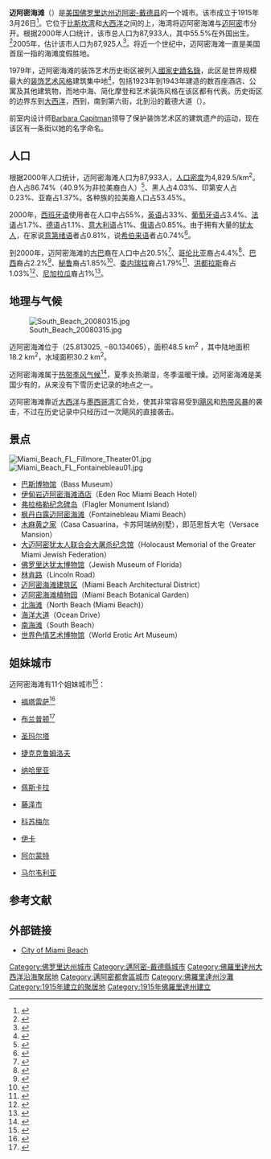 {{noteTA
|G1=USState
}}
{{Infobox settlement
|official_name            = 迈阿密海滩市
|other_name               =
|native_name              = City of Miami Beach
|nickname                 = The Beach
|settlement_type          = [[市|市]]
|motto                    =
|image_skyline            = Miamimetroarea.jpg
|imagesize                =
|image_caption            = 邁阿密海灘南部與背景的邁阿密市中心
|image_seal               = <!-- 檔案不存在 MiamiBeachCity seal.png -->
|image_map                = Miami-Dade_County_Florida_Incorporated_and_Unincorporated_areas_Miami_Beach_Highlighted.svg
|mapsize                  = 250x200px
|map_caption              = 在[[迈阿密-戴德县|迈阿密-戴德县]]和佛罗里达州的位置
|image_map1               = Miami_Beach.gif
|mapsize1                 = 250x200px
|map_caption1             = 
|subdivision_type         = [[国家|国家]]
|subdivision_name         = [[美国|美国]]
|subdivision_type1        = 州
|subdivision_name1        = [[佛罗里达州|佛罗里达州]]
|subdivision_type2        = 县
|subdivision_name2        = [[迈阿密-戴德县|迈阿密-戴德县]]
|leader_title             = [[市长|市长]]
|leader_name              = {{tsl|en|Dan Gelber|丹·蓋爾伯}}
|established_title        = 成立
|established_date         = 1915年3月26日
|area_magnitude           = s
|area_footnotes           =
|area_total_km2           = 48.5
|area_land_km2            = 18.2
|area_water_km2           = 30.2
|area_total_sq_mi         = 18.7
|area_land_sq_mi          = 7.0
|area_water_sq_mi         = 11.7
|area_water_percent       = 62.37
|population_as_of         = 2005
|population_total         = 87,925
|population_density_km2   = 4,829.5
|population_density_sq_mi = 12,502.1
|population_metro         = 5422200
|timezone                 = [[北美东部时区|EST]]
|utc_offset               = -5
|timezone_DST             = [[北美东部时区|EDT]]
|utc_offset_DST           = -4
|elevation_m              = 1
|elevation_ft             = 3
|website                  = [http://www.miamibeachfl.gov www.miamibeachfl.gov]
}}

'''迈阿密海滩'''（{{lang-en|Miami Beach}}）是[[美国|美国]][[佛罗里达州|佛罗里达州]][[迈阿密-戴德县|迈阿密-戴德县]]的一个城市。该市成立于1915年3月26日<ref>{{cite book | author=Ruby Leach Carson | title=40 Years of Miami Beach | url=http://www.miamibeachfl.gov/weblink/DocView.aspx?id=49088 | page=13 | access-date=2010-09-27 | archive-date=2020-02-06 | archive-url=https://web.archive.org/web/20200206130028/https://www.miamibeachfl.gov/weblink/DocView.aspx?id=49088 | dead-url=no }}</ref>。它位于[[比斯坎湾|比斯坎湾]]和[[大西洋|大西洋]]之间的{{tsl|en|Barrier island|屏障岛}}上，海湾将迈阿密海滩与[[迈阿密|迈阿密]]市分开。根据2000年人口统计，该市总人口为87,933人，其中55.5%在外国出生。<ref>{{cite web |url=http://www.fairus.org/site/PageServer?pagename=research_research33a8_sup |title=| FAIR: City Factsheet: Miami Beach, Florida |publisher=Fairus.org |date=2006-07-01 |accessdate=2009-04-21 |archive-date=2010-08-06 |archive-url=https://web.archive.org/web/20100806181809/http://www.fairus.org/site/PageServer?pagename=research_research33a8_sup |dead-url=no }}</ref>2005年，估计该市人口为87,925人<ref>{{Cite web |url=http://www.census.gov/popest/cities/tables/SUB-EST2005-04-12.xls |title=存档副本 |access-date=2010-09-27 |archive-url=https://web.archive.org/web/20061015034424/http://www.census.gov/popest/cities/tables/SUB-EST2005-04-12.xls |archive-date=2006-10-15 |dead-url=yes }}</ref>。将近一个世纪中，迈阿密海滩一直是美国首屈一指的海滩度假胜地。

1979年，迈阿密海滩的装饰艺术历史街区被列入[[國家史蹟名錄|國家史蹟名錄]]，此区是世界规模最大的[[装饰艺术风格|装饰艺术风格]]建筑集中地<ref>{{Cite web |url=http://www.miamiandbeaches.com/art_deco_historic_district.asp# |title=Miami Art Deco District – Official Art Deco District Visitors Guide |access-date=2010-09-27 |archive-url=https://web.archive.org/web/20100901093942/http://www.miamiandbeaches.com/art_deco_historic_district.asp# |archive-date=2010-09-01 |dead-url=yes }}</ref>，包括1923年到1943年建造的数百座酒店、公寓及其他建筑物，而地中海、简化摩登和艺术装饰风格在该区都有代表。历史街区的边界东到[[大西洋|大西洋]]，西到{{lang|en|Lenox Court}}，南到第六街，北到沿{{tsl|ceb|Collins Canal (kanal sa Tinipong Bansa, Florida)|柯林斯运河}}的戴德大道（{{lang|en|Dade Boulevard}}）。

前室内设计师[[Barbara_Capitman|Barbara Capitman]]领导了保护装饰艺术区的建筑遗产的运动，现在该区有一条街以她的名字命名。

{{tsl|en|Matti Herrera Bower|}}

==人口==
根据2000年人口统计，迈阿密海滩人口为87,933人，[[人口密度|人口密度]]为4,829.5/km<sup>2</sup>。白人占86.74%（40.9%为非拉美裔白人）<ref>{{cite web |url=http://www.muninetguide.com/states/florida/municipality/Miami_Beach.php |title=Demographics of Miami Beach, Fla. |publisher=MuniNetGuide.com |accessdate=2007-11-01 |archive-date=2010-02-05 |archive-url=https://web.archive.org/web/20100205201924/http://www.muninetguide.com/states/florida/municipality/Miami_Beach.php |dead-url=no }}</ref>、黑人占4.03%、印第安人占0.23%、亚裔占1.37%。各种族的拉美裔人口占53.45%。

{{USCensusPop|div class="floatright"
|1920=644
|1930=6494
|1940=28012
|1950=46282
|1960=63145
|1970=87072
|1980=96298
|1990=92639
|2000=87933
|estyear=2007
|estimate=86916
}}

2000年，[[西班牙语|西班牙语]]使用者在人口中占55%，[[英语|英语]]占33%、[[葡萄牙语|葡萄牙语]]占3.4%、[[法语|法语]]占1.7%、[[德语|德语]]占1.1%、[[意大利语|意大利语]]占1%、[[俄语|俄语]]占0.85%。由于拥有大量的[[犹太人|犹太人]]，在家说[[意第绪语|意第绪语]]者占0.81%，说[[希伯来语|希伯来语]]者占0.74%<ref>{{cite web |url=http://www.mla.org/map_data_results&state_id=12&county_id=&mode=&zip=&place_id=45025&cty_id=&ll=&a=&ea=&order=r |title=MLA Data Center Results of Miami Beach, Fla. |publisher=Modern Language Association |accessdate=2007-11-01 |archive-date=2015-10-16 |archive-url=https://web.archive.org/web/20151016170654/http://www.mla.org/map_data_results%26state_id%3D12%26county_id%3D%26mode%3D%26zip%3D%26place_id%3D45025%26cty_id%3D%26ll%3D%26a%3D%26ea%3D%26order%3Dr |dead-url=no }}</ref>。

到2000年，迈阿密海滩的[[古巴|古巴]]裔在人口中占20.5%<ref>{{cite web |url=http://www.epodunk.com/ancestry/Cuban.html |title=Ancestry Map of Cuban Communities |publisher=Epodunk.com |accessdate=2007-11-01 |archive-date=2012-11-23 |archive-url=https://www.webcitation.org/6CNobwqnF?url=http://www.epodunk.com/ancestry/Cuban.html |dead-url=yes }}</ref>、[[哥伦比亚|哥伦比亚]]裔占4.4%<ref>{{cite web |url=http://www.epodunk.com/ancestry/Colombian.html |title=Ancestry Map of Colombian Communities |publisher=Epodunk.com |accessdate=2007-11-01 |archive-date=2007-10-11 |archive-url=https://web.archive.org/web/20071011163422/http://epodunk.com/ancestry/Colombian.html |dead-url=yes }}</ref>、[[巴西|巴西]]裔占2.2%<ref>{{cite web |url=http://www.epodunk.com/ancestry/Brazilian.html |title=Ancestry Map of Brazilian Communities |publisher=Epodunk.com |accessdate=2007-11-01 |archive-date=2007-10-11 |archive-url=https://web.archive.org/web/20071011155037/http://epodunk.com/ancestry/Brazilian.html |dead-url=no }}</ref>、[[秘鲁|秘鲁]]裔占1.85%<ref>{{cite web |url=http://www.epodunk.com/ancestry/Peruvian.html |title=Ancestry Map of Peruvian Communities |publisher=Epodunk.com |accessdate=2007-11-01 |archive-url=https://web.archive.org/web/20071011161238/http://epodunk.com/ancestry/Peruvian.html |archive-date=2007-10-11 |dead-url=yes }}</ref>、[[委内瑞拉|委内瑞拉]]裔占1.79%<ref>{{cite web |url=http://www.epodunk.com/ancestry/Venezuelan.html |title=Ancestry Map of Venezuelan Communities |publisher=Epodunk.com |accessdate=2007-11-01 |archive-date=2007-10-11 |archive-url=https://web.archive.org/web/20071011155142/http://epodunk.com/ancestry/Venezuelan.html |dead-url=no }}</ref>、[[洪都拉斯|洪都拉斯]]裔占1.03%<ref>{{cite web |url=http://www.epodunk.com/ancestry/Honduran.html |title=Ancestry Map of Honduran Communities |publisher=Epodunk.com |accessdate=2007-11-01 |archive-url=https://web.archive.org/web/20101017104259/http://www.epodunk.com/ancestry/Honduran.html |archive-date=2010-10-17 |dead-url=yes }}</ref>、[[尼加拉瓜|尼加拉瓜]]裔占1%<ref>{{cite web |url=http://www.epodunk.com/ancestry/Nicaraguan.html |title=Ancestry Map of Nicaraguan Communities |publisher=Epodunk.com |accessdate=2007-11-01 |archive-url=https://web.archive.org/web/20101017104722/http://www.epodunk.com/ancestry/Nicaraguan.html |archive-date=2010-10-17 |dead-url=yes }}</ref>。

==地理与气候==
[[Image:South_Beach_20080315.jpg|thumb]]

迈阿密海滩位于{{Coord|25.813025|-80.134065|type:city_region:US|format=dms|display=inline}}（25.813025, −80.134065）{{GR|1}}，面积48.5 km<sup>2</sup> ，其中陆地面积18.2 km<sup>2</sup>，水域面积30.2 km<sup>2</sup>。

迈阿密海滩属于[[热带季风气候|热带季风气候]]<ref>{{cite web |url=http://www2.johnabbott.qc.ca/webpages/departments/geoscience/intro/Koppen/KoppenMap.htm |title=Köppen Climate Map Aw=tropical |publisher=.johnabbott.qc.ca |date= |accessdate=2009-04-21 |deadurl=yes |archiveurl=https://www.webcitation.org/5uNhDXR7h?url=http://www2.johnabbott.qc.ca/webpages/departments/geoscience/intro/Koppen/KoppenMap.htm |archivedate=2010-11-20 }}</ref>，夏季炎热潮湿，冬季温暖干燥。迈阿密海滩是美国少有的，从来没有下雪历史记录的地点之一。 

迈阿密海滩靠近[[大西洋|大西洋]]与[[墨西哥湾|墨西哥湾]]汇合处，使其非常容易受到[[飓风|飓风]]和[[热带风暴|热带风暴]]的袭击，不过在历史记录中只经历过一次飓风的直接袭击。

==景点==
[[File:Miami_Beach_FL_Fillmore_Theater01.jpg|thumb]]
[[File:Miami_Beach_FL_Fontainebleau01.jpg|thumb]]
* [[巴斯博物馆|巴斯博物馆]]（Bass Museum）
* [[伊甸岩迈阿密海滩酒店|伊甸岩迈阿密海滩酒店]]（Eden Roc Miami Beach Hotel）
* [[弗拉格勒纪念碑岛|弗拉格勒纪念碑岛]]（Flagler Monument Island）
* [[枫丹白露迈阿密海滩|枫丹白露迈阿密海滩]]（Fontainebleau Miami Beach）
* [[木麻黄之家|木麻黄之家]]（Casa Casuarina，卡苏阿瑞纳别墅），即范思哲大宅（Versace Mansion）
* [[大迈阿密犹太人联合会大屠杀纪念馆|大迈阿密犹太人联合会大屠杀纪念馆]]（Holocaust Memorial of the Greater Miami Jewish Federation）
* [[佛罗里达犹太博物馆|佛罗里达犹太博物馆]]（Jewish Museum of Florida）
* [[林肯路|林肯路]]（Lincoln Road）
* [[迈阿密海滩建筑区|迈阿密海滩建筑区]]（Miami Beach Architectural District）
* [[迈阿密海滩植物园|迈阿密海滩植物园]]（Miami Beach Botanical Garden）
* [[北海滩_(迈阿密海滩)|北海滩]]（North Beach (Miami Beach)）
* [[海洋大道|海洋大道]]（Ocean Drive）
* [[南海滩|南海滩]]（South Beach）
* [[世界色情艺术博物馆|世界色情艺术博物馆]]（World Erotic Art Museum）

==姐妹城市==
迈阿密海滩有11个姐妹城市<ref>{{cite web |url=http://miamibeachsistercities.com/ |title=Miami Beach Sister Cities Program |publisher=Miamibeachsistercities.com |date= |accessdate=2009-04-21 |archive-date=2020-09-11 |archive-url=https://web.archive.org/web/20200911222901/https://miamibeachsistercities.com/ |dead-url=yes }}</ref>：
* {{Flag|Brazil}}[[福塔雷萨|福塔雷萨]]<ref>{{cite news |url=http://miamibeachsistercities.com/fortaleza.htm |title=Miami Beach Sister Cities program – Fortaleza, Brazil |access-date=2010-09-27 |archive-url=https://web.archive.org/web/20100930115636/http://miamibeachsistercities.com/fortaleza.htm |archive-date=2010-09-30 |dead-url=yes }}</ref>
* {{Flag|Canada}}[[布兰普顿|布兰普顿]]<ref>{{cite news |url=http://www.brampton.ca/media-releases/08-054.pdf |title=Historic Sister City Agreemtn Between Brampton and Miami Beach, Florida |date=2008-10-03 |accessdate=2008-10-05 |work=City of Brampton, Canada |format=PDF |archive-date=2008-10-29 |archive-url=https://web.archive.org/web/20081029041304/http://www.brampton.ca/media-releases/08-054.pdf |dead-url=no }}</ref>
* {{Flag|Colombia}}[[圣玛尔塔_(哥伦比亚)|圣玛尔塔]]
* {{Flag|Czech Republic}}[[捷克克鲁姆洛夫|捷克克鲁姆洛夫]]
* {{Flag|Israel}}[[纳哈里亚|纳哈里亚]]
* {{Flag|Italy}}[[佩斯卡拉|佩斯卡拉]]
* {{Flag|Japan}}[[藤泽市|藤泽市]]
* {{Flag|Mexico}}[[科苏梅尔|科苏梅尔]]
* {{Flag|Peru}}[[伊卡|伊卡]]
* {{Flag|Spain}}[[阿尔蒙特_(西班牙)|阿尔蒙特]]
* {{Flag|Spain}}[[马尔韦利亚|马尔韦利亚]]

==参考文献==
{{Reflist|colwidth=30em}}

==外部链接==
{{stack begin}}
{{Commonscat|Miami Beach, Florida|迈阿密海滩}}
{{stack end}}
* [http://www.miamibeachfl.gov/ City of Miami Beach] {{Wayback|url=http://www.miamibeachfl.gov/ |date=20110225122912 }}

{{邁阿密-戴德縣 (佛羅里達州)}}
{{Authority control}}
{{DEFAULTSORT:Miami Beach, Florida}}
[[Category:佛罗里达州城市|Category:佛罗里达州城市]]
[[Category:邁阿密-戴德縣城市|Category:邁阿密-戴德縣城市]]
[[Category:佛羅里達州大西洋沿海聚居地|Category:佛羅里達州大西洋沿海聚居地]]
[[Category:邁阿密都會區城市|Category:邁阿密都會區城市]]
[[Category:佛羅里達州沙灘|Category:佛羅里達州沙灘]]
[[Category:1915年建立的聚居地|Category:1915年建立的聚居地]]
[[Category:1915年佛羅里達州建立|Category:1915年佛羅里達州建立]]